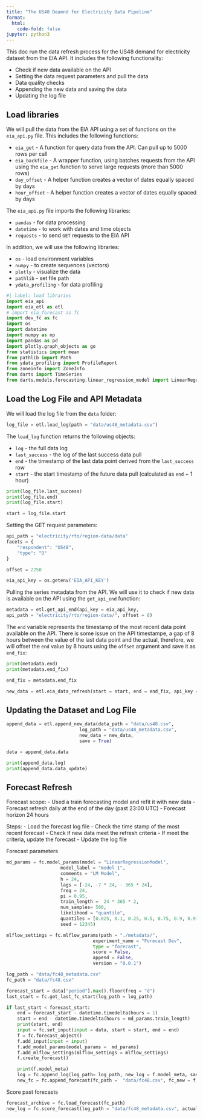 ```yaml
---
title: "The US48 Deamnd for Electricity Data Pipeline"
format:
  html:
    code-fold: false
jupyter: python3 
---
```


This doc run the data refresh process for the US48 demand for electricity dataset from the EIA API. It includes the following functionality:

- Check if new data available on the API
- Setting the data request parameters and pull the data
- Data quality checks 
- Appending the new data and saving the data
- Updating the log file 

## Load libraries

We will pull the data from the EIA API using a set of functions on the `eia_api.py` file. This includes the following functions:

- `eia_get` - A function for query data from the API. Can pull up to 5000 rows per call
- `eia_backfile` - A wrapper function, using batches requests from the API using the `eia_get` function to serve large requests (more than 5000 rows)
- `day_offset` - A helper function creates a vector of dates equally spaced by days
- `hour_offset` - A helper function creates a vector of dates equally spaced by days

The `eia_api.py` file imports the following libraries:

- `pandas` - for data processing
- `datetime` - to work with dates and time objects
- `requests` - to send `GET` requests to the EIA API


In addition, we will use the following libraries:

- `os` - load environment variables
- `numpy` - to create sequences (vectors)
- `plotly` - visualize the data
- `pathlib` - set file path
- `ydata_profiling` - for data profiling


```python
#| label: load libraries
import eia_api
import eia_etl as etl
# import eia_forecast as fc
import dev_fc as fc
import os
import datetime
import numpy as np
import pandas as pd
import plotly.graph_objects as go
from statistics import mean
from pathlib import Path
from ydata_profiling import ProfileReport
from zoneinfo import ZoneInfo
from darts import TimeSeries
from darts.models.forecasting.linear_regression_model import LinearRegressionModel
```


## Load the Log File and API Metadata

We will load the log file from the `data` folder:

```python
log_file = etl.load_log(path = "data/us48_metadata.csv")
```


The `load_log` function returns the following objects:

- `log` - the full data log
- `last_success` - the log of the last success data pull
- `end` - the timestamp of the last data point derived from the `last_success` row 
- `start` - the start timestamp of the future data pull (calculated as `end` + 1 hour)

```python
print(log_file.last_success)
print(log_file.end)
print(log_file.start)

start = log_file.start
```


Setting the GET request parameters:

```python
api_path = "electricity/rto/region-data/data"
facets = {
    "respondent": "US48",
    "type": "D"
}

offset = 2250

eia_api_key = os.getenv('EIA_API_KEY')
```

Pulling the series metadata from the API. We will use it to check if new data is available on the API using the `get_api_end` function:

```python
metadata = etl.get_api_end(api_key = eia_api_key, 
api_path = "electricity/rto/region-data/", offset = 8)
```

The `end` variable represents the timestamp of the most recent data point available on the API. There is some issue on the API timestampe, a gap of 8 hours between the value of the last data point and the actual, therefore, we will offset the `end` value by 8 hours using the `offset` argument and save it as `end_fix`:

```python
print(metadata.end)
print(metadata.end_fix)

end_fix = metadata.end_fix
```


``` python
new_data = etl.eia_data_refresh(start = start, end = end_fix, api_key = eia_api_key, api_path = api_path, facets = facets, offset = 24 * 7) 

```

## Updating the Dataset and Log File

```python
append_data = etl.append_new_data(data_path = "data/us48.csv",
                           log_path = "data/us48_metadata.csv",
                           new_data = new_data,
                           save = True)

data = append_data.data
```


```python
print(append_data.log)
print(append_data.data_update)
```


## Forecast Refresh

Forecast scope:
- Used a train forecasting model and refit it with new data
- Forecast refresh daily at the end of the day (past 23:00 UTC)
- Forecast horizon 24 hours

Steps:
- Load the forecast log file
- Check the time stamp of the most recent forecast
- Check if new data meet the refresh criteria
- If meet the criteria, update the forecast
- Update the log file



Forecast parameters

```python
md_params = fc.model_params(model = "LinearRegressionModel",
                    model_label = "model 1",
                    comments = "LM Model",
                    h = 24,
                    lags = [-24, -7 * 24, - 365 * 24],
                    freq = 24,
                    pi = 0.95,
                    train_length =  24 * 365 * 2,
                    num_samples= 500,
                    likelihood = "quantile",
                    quantiles = [0.025, 0.1, 0.25, 0.5, 0.75, 0.9, 0.975],
                    seed = 12345)  

mlflow_settings = fc.mlflow_params(path = "./metadata/",
                                experiment_name = "Forecast Dev",
                                type = "forecast",
                                score = False,
                                append = False,
                                version = "0.0.1")
```                                



```python
log_path = "data/fc48_metadata.csv"
fc_path = "data/fc48.csv"

forecast_start = data["period"].max().floor(freq = "d")
last_start = fc.get_last_fc_start(log_path = log_path)

if last_start < forecast_start:
    end = forecast_start - datetime.timedelta(hours = 1)
    start = end - datetime.timedelta(hours = md_params.train_length)
    print(start, end)
    input = fc.set_input(input = data, start = start, end = end)
    f = fc.forecast_object()
    f.add_input(input = input) 
    f.add_model_params(model_params =  md_params)    
    f.add_mlflow_settings(mlflow_settings = mlflow_settings)
    f.create_forecast()

    print(f.model_meta)
    log = fc.append_log(log_path= log_path, new_log = f.model_meta, save = True, init = True)
    new_fc = fc.append_forecast(fc_path =  "data/fc48.csv", fc_new = f, save = True, init = True)
```



Score past forecasts

```python
forecast_archive = fc.load_forecast(fc_path)
new_log = fc.score_forecast(log_path = "data/fc48_metadata.csv", actual = data, forecast = forecast_archive, save = True)
```
